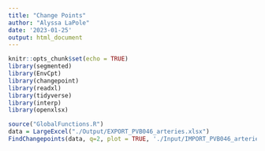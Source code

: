 ```yaml
---
title: "Change Points"
author: "Alyssa LaPole"
date: '2023-01-25'
output: html_document
---
```


```r
knitr::opts_chunk$set(echo = TRUE)
library(segmented)
library(EnvCpt)
library(changepoint)
library(readxl)
library(tidyverse)
library(interp)
library(openxlsx)
```
```r
source("GlobalFunctions.R")
data = LargeExcel("./Output/EXPORT_PVB046_arteries.xlsx")
FindChangepoints(data, q=2, plot = TRUE, './Input/IMPORT_PVB046_arteries.xlsx')
```





